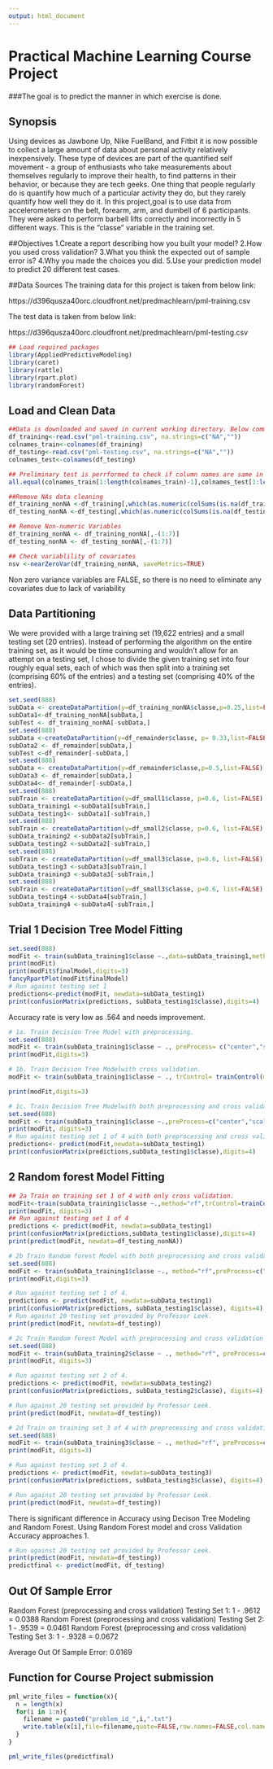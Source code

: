 ```yaml
---
output: html_document
---
```

# Practical Machine Learning Course Project 

###The goal is to predict the manner in which exercise is done. 

## Synopsis
Using devices as Jawbone Up, Nike FuelBand, and Fitbit it is now possible to collect a 
large amount of data about personal activity relatively inexpensively. These type of devices
are part of the quantified self movement - a group of enthusiasts who take measurements about
themselves regularly to improve their health, to find patterns in their behavior, or because 
they are tech geeks. One thing that people regularly do is quantify how much of a particular 
activity they do, but they rarely quantify how well they do it. In this project,goal is to use data
from accelerometers on the belt, forearm, arm, and dumbell of 6 participants.
They were asked to perform barbell lifts correctly and incorrectly in 5 different ways.
This is the "classe" variable in the training set. 

##Objectives
1.Create a report describing how you built your model? 
2.How you used cross validation?
3.What you think the expected out of sample error is?
4.Why you made the choices you did. 
5.Use your prediction model to predict 20 different test cases. 

##Data Sources
The training data for this project is taken from below link:

https://d396qusza40orc.cloudfront.net/predmachlearn/pml-training.csv

The test data is taken from below link:
  
https://d396qusza40orc.cloudfront.net/predmachlearn/pml-testing.csv

```r
## Load required packages
library(AppliedPredictiveModeling)
library(caret)
library(rattle)
library(rpart.plot)
library(randomForest)
```
## Load and Clean Data

```r
##Data is downloaded and saved in current working directory. Below commands load data in R.
df_training<-read.csv("pml-training.csv", na.strings=c("NA",""))
colnames_train<-colnames(df_training)
df_testing<-read.csv("pml-testing.csv", na.strings=c("NA",""))
colnames_test<-colnames(df_testing)
```
```r
## Preliminary test is perrformed to check if column names are same in test and training data
all.equal(colnames_train[1:length(colnames_train)-1],colnames_test[1:length(colnames_train)-1])
```
```r
##Remove NAs data cleaning
df_training_nonNA <-df_training[,which(as.numeric(colSums(is.na(df_training)))==0)]
df_testing_nonNA <-df_testing[,which(as.numeric(colSums(is.na(df_testing)))==0)]

## Remove Non-numeric Variables
df_training_nonNA <- df_training_nonNA[,-(1:7)]
df_testing_nonNA <- df_testing_nonNA[,-(1:7)]
```
```r
## Check variablility of covariates
nsv <-nearZeroVar(df_training_nonNA, saveMetrics=TRUE)
```
Non zero variance variables are FALSE, so there is no need to eliminate any covariates due to lack of variability

## Data Partitioning
We were provided with a large training set (19,622 entries) and a small testing set (20 entries). Instead of performing the algorithm on the entire training set, as it would be time consuming and wouldn't allow for an attempt on a testing set, I chose to divide the given training set into four roughly equal sets, each of which was then split into a training set (comprising 60% of the entries) and a testing set (comprising 40% of the entries).

```r
set.seed(888)
subData <- createDataPartition(y=df_training_nonNA$classe,p=0.25,list=FALSE)
subData1<-df_training_nonNA[subData,]
subTest <- df_training_nonNA[-subData,]
set.seed(888)
subData <-createDataPartition(y=df_remainder$classe, p= 0.33,list=FALSE)
subData2 <- df_remainder[subData,]
subTest <-df_remainder[-subData,]
set.seed(888)
subData <- createDataPartition(y=df_remainder$classe,p=0.5,list=FALSE)
subData3 <- df_remainder[subData,]
subData4<- df_remainder[-subData,]
set.seed(888)
subTrain <- createDataPartition(y=df_small1$classe, p=0.6, list=FALSE)
subData_training1 <-subData1[subTrain,]
subData_testing1<- subData1[-subTrain,]
set.seed(888)
subTrain <- createDataPartition(y=df_small2$classe, p=0.6, list=FALSE)
subData_training2 <-subData2[subTrain,]
subData_testing2 <-subData2[-subTrain,]
set.seed(888)
subTrain <- createDataPartition(y=df_small3$classe, p=0.6, list=FALSE)
subData_testing3 <-subData3[subTrain,]
subData_training3 <-subData3[-subTrain,]
set.seed(888)
subTrain <- createDataPartition(y=df_small3$classe, p=0.6, list=FALSE)
subData_testing4 <-subData4[subTrain,]
subData_training4 <-subData4[-subTrain,]
```
## Trial 1 Decision Tree Model Fitting
```r
set.seed(888)
modFit <- train(subData_training1$classe ~.,data=subData_training1,method="rpart")
print(modFit)
print(modFit$finalModel,digits=3)
fancyRpartPlot(modFit$finalModel)
# Run against testing set 1
predictions<-predict(modFit, newdata=subData_testing1)
print(confusionMatrix(predictions, subData_testing1$classe),digits=4)
```
Accuracy rate is very low as .564 and needs improvement.
```r
# 1a. Train Decision Tree Model with preprocessing.
set.seed(888)
modFit <- train(subData_training1$classe ~ ., preProcess= c("center","scale"), data=subData_training1,method="rpart")
print(modFit,digits=3)

# 1b. Train Decision Tree Modelwith cross validation.
modFit <- train(subData_training1$classe ~ ., trControl= trainControl(method= "cv",number=4), data=subData_training1,method="rpart")

print(modFit,digits=3)

# 1c. Train Decision Tree Modelwith both preprocessing and cross validation.
set.seed(888)
modFit <- train(subData_training1$classe ~.,preProcess=c("center","scale"),trControl=trainControl(method="cv",number=4),data=subData_training1,method="rpart")
print(modFit, digits=3)
# Run against testing set 1 of 4 with both preprocessing and cross validation.
predictions<- predict(modFit,newdata=subData_testing1)
print(confusionMatrix(predictions,subData_testing1$classe),digits=4)
```

## 2 Random forest Model Fitting
```r
## 2a Train on training set 1 of 4 with only cross validation.
modFit<-train(subData_training1$classe ~.,method="rf",trControl=trainControl(method="cv",number=4),data=subData_training1)
print(modFit, digits=3)
## Run against testing set 1 of 4
predictions <- predict(modFit, newdata=subData_testing1)
print(confusionMatrix(predictions,subData_testing1$classe),digits=4)
print(predict(modFit, newdata=df_testing_nonNA))

# 2b Train Random forest Model with both preprocessing and cross validation.
set.seed(888)
modFit <- train(subData_training1$classe ~., method="rf",preProcess=c("center","scale"),trControl=trainControl(method="cv",number=4),data=subData_training1)
print(modFit,digits=3)

# Run against testing set 1 of 4.
predictions <- predict(modFit, newdata=subData_testing1)
print(confusionMatrix(predictions, subData_testing1$classe), digits=4)
# Run against 20 testing set provided by Professor Leek.
print(predict(modFit, newdata=df_testing))

# 2c Train Random forest Model with preprocessing and cross validation training data2.
set.seed(888)
modFit <- train(subData_training2$classe ~ ., method="rf", preProcess=c("center", "scale"), trControl=trainControl(method = "cv", number = 4), data=subData_training2)
print(modFit, digits=3)

# Run against testing set 2 of 4.
predictions <- predict(modFit, newdata=subData_testing2)
print(confusionMatrix(predictions, subData_testing2$classe), digits=4)

# Run against 20 testing set provided by Professor Leek.
print(predict(modFit, newdata=df_testing))

# 2d Train on training set 3 of 4 with preprocessing and cross validation.
set.seed(888)
modFit <- train(subData_training3$classe ~ ., method="rf", preProcess=c("center", "scale"), trControl=trainControl(method = "cv", number = 4), data=subData_training3)
print(modFit, digits=3)

# Run against testing set 3 of 4.
predictions <- predict(modFit, newdata=subData_testing3)
print(confusionMatrix(predictions, subData_testing3$classe), digits=4)

# Run against 20 testing set provided by Professor Leek.
print(predict(modFit, newdata=df_testing))

```

There is significant difference in Accuracy using Decison Tree Modeling and Random Forest.
Using Random Forest  model and cross Validation Accuracy approaches 1.
```r
# Run against 20 testing set provided by Professor Leek.
print(predict(modFit, newdata=df_testing))
predictfinal <- predict(modFit, df_testing)
```
## Out Of Sample Error
Random Forest (preprocessing and cross validation) Testing Set 1: 1 - .9612 = 0.0388
Random Forest (preprocessing and cross validation) Testing Set 2: 1 - .9539 = 0.0461
Random Forest (preprocessing and cross validation) Testing Set 3: 1 - .9328 = 0.0672

Average Out Of Sample Error: 0.0169

## Function for Course Project submission
```r
pml_write_files = function(x){
  n = length(x)
  for(i in 1:n){
    filename = paste0("problem_id_",i,".txt")
    write.table(x[i],file=filename,quote=FALSE,row.names=FALSE,col.names=FALSE)
  }
}

pml_write_files(predictfinal)

```
